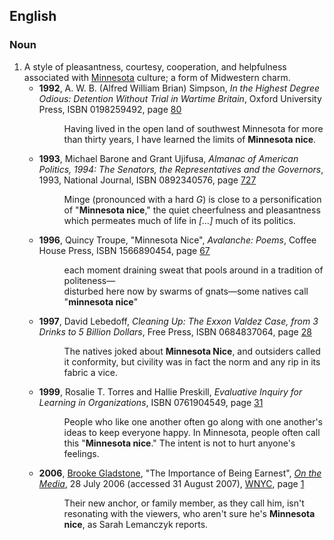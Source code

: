 {{wikipedia}}
==English==

===Noun===
{{en-noun|sg=[[Minnesota]] [[nice]]|-}}

# A style of pleasantness, courtesy, cooperation, and helpfulness associated with [[w:Minnesota|Minnesota]] culture; a form of Midwestern charm.
#* '''1992''', A. W. B. (Alfred William Brian) Simpson, ''In the Highest Degree Odious: Detention Without Trial in Wartime Britain'', Oxford University Press, ISBN 0198259492, page [http://books.google.com/books?id=3b2g1RD5fUAC&pg=RA1-PA80&dq=%22Minnesota+nice%22+date:1990-1999&num=30&sig=TDhGRpIQUajNfxhqOnO6f73aaBI 80]
#*: Having lived in the open land of southwest Minnesota for more than thirty years, I have learned the limits of '''Minnesota nice'''.
#* '''1993''', Michael Barone and Grant Ujifusa, ''Almanac of American Politics, 1994: The Senators, the Representatives and the Governors'', 1993, National Journal, ISBN 0892340576, page [http://books.google.com/books?id=fLgYAAAAIAAJ&q=%22Minnesota+nice%22+date:1990-1999&dq=%22Minnesota+nice%22+date:1990-1999&num=30&pgis=1 727]
#*: Minge (pronounced with a hard ''G'') is close to a personification of "'''Minnesota nice'''," the quiet cheerfulness and pleasantness which permeates much of life in ''[…]'' much of its politics.
#* '''1996''', Quincy Troupe, "Minnesota Nice", ''Avalanche: Poems'',  Coffee House Press, ISBN 1566890454, page [http://books.google.com/books?id=-MKKGlUnWGAC&pg=PA67&dq=%22Minnesota+nice%22+date:1990-1999&num=30&sig=cIMaMxIpU0fimHkUxsTAnkHlsik 67]
#*: each moment draining sweat that pools around in a tradition of politeness— <br/> disturbed here now by swarms of gnats—some natives call "'''minnesota nice'''"
#* '''1997''', David Lebedoff, ''Cleaning Up: The Exxon Valdez Case, from 3 Drinks to 5 Billion Dollars'', Free Press, ISBN 0684837064, page [http://books.google.com/books?id=McZgNUzevgcC&q=%22Minnesota+nice%22+date:1990-1999&dq=%22Minnesota+nice%22+date:1990-1999&num=30&pgis=1 28]
#*: The natives joked about '''Minnesota Nice''', and outsiders called it conformity, but civility was in fact the norm and any rip in its fabric a vice.
#* '''1999''', Rosalie T. Torres and Hallie Preskill, ''Evaluative Inquiry for Learning in Organizations'', ISBN 0761904549, page [http://books.google.com/books?id=dywx7LyiIcAC&pg=PA31&dq=0761904549+%22minnesota+nice%22&sig=NVg6x_v-9Y7E406Jgz_gJeXwsxo 31]
#*: People who like one another often go along with one another's ideas to keep everyone happy. In Minnesota, people often call this "'''Minnesota nice'''." The intent is not to hurt anyone's feelings.
#* '''2006''', [[w:Brooke Gladstone|Brooke Gladstone]], "The Importance of Being Earnest", ''[[w:On the Media|On the Media]]'', 28 July 2006 (accessed 31 August 2007), [[w:WNYC|WNYC]], page [http://onthemedia.org/transcripts/transcripts_072806_impt.html 1]
#*: Their new anchor, or family member, as they call him, isn't resonating with the viewers, who aren't sure he's '''Minnesota nice''', as Sarah Lemanczyk reports.